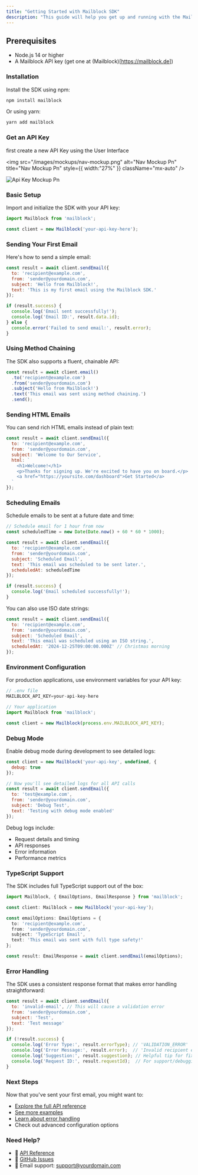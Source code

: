 ```yaml
---
title: "Getting Started with Mailblock SDK"
description: "This guide will help you get up and running with the Mailblock SDK in just a few minutes."
---
```


## Prerequisites

- Node.js 14 or higher
- A Mailblock API key (get one at (Mailblock)[https://mailblock.de])

### Installation

Install the SDK using npm:

```bash
npm install mailblock
```

Or using yarn:

```bash
yarn add mailblock
```

### Get an API Key

first create a new API Key using the User Interface

<img
  src="/images/mockups/nav-mockup.png"
  alt="Nav Mockup Pn"
  title="Nav Mockup Pn"
  style={{ width:"27%" }}
  className="mx-auto"
/>

![Api Key Mockup Pn](/images/mockups/api-key-mockup.png)

### Basic Setup

Import and initialize the SDK with your API key:

```javascript
import Mailblock from 'mailblock';

const client = new Mailblock('your-api-key-here');
```

### Sending Your First Email

Here's how to send a simple email:

```javascript
const result = await client.sendEmail({
  to: 'recipient@example.com',
  from: 'sender@yourdomain.com',
  subject: 'Hello from Mailblock!',
  text: 'This is my first email using the Mailblock SDK.'
});

if (result.success) {
  console.log('Email sent successfully!');
  console.log('Email ID:', result.data.id);
} else {
  console.error('Failed to send email:', result.error);
}
```

### Using Method Chaining

The SDK also supports a fluent, chainable API:

```javascript
const result = await client.email()
  .to('recipient@example.com')
  .from('sender@yourdomain.com')
  .subject('Hello from Mailblock!')
  .text('This email was sent using method chaining.')
  .send();
```

### Sending HTML Emails

You can send rich HTML emails instead of plain text:

```javascript
const result = await client.sendEmail({
  to: 'recipient@example.com',
  from: 'sender@yourdomain.com',
  subject: 'Welcome to Our Service',
  html: `
    <h1>Welcome!</h1>
    <p>Thanks for signing up. We're excited to have you on board.</p>
    <a href="https://yoursite.com/dashboard">Get Started</a>
  `
});
```

### Scheduling Emails

Schedule emails to be sent at a future date and time:

```javascript
// Schedule email for 1 hour from now
const scheduledTime = new Date(Date.now() + 60 * 60 * 1000);

const result = await client.sendEmail({
  to: 'recipient@example.com',
  from: 'sender@yourdomain.com',
  subject: 'Scheduled Email',
  text: 'This email was scheduled to be sent later.',
  scheduledAt: scheduledTime
});

if (result.success) {
  console.log('Email scheduled successfully!');
}
```

You can also use ISO date strings:

```javascript
const result = await client.sendEmail({
  to: 'recipient@example.com',
  from: 'sender@yourdomain.com',
  subject: 'Scheduled Email',
  text: 'This email was scheduled using an ISO string.',
  scheduledAt: '2024-12-25T09:00:00.000Z' // Christmas morning
});
```

### Environment Configuration

For production applications, use environment variables for your API key:

```javascript
// .env file
MAILBLOCK_API_KEY=your-api-key-here
```

```javascript
// Your application
import Mailblock from 'mailblock';

const client = new Mailblock(process.env.MAILBLOCK_API_KEY);
```

### Debug Mode

Enable debug mode during development to see detailed logs:

```javascript
const client = new Mailblock('your-api-key', undefined, { 
  debug: true 
});

// Now you'll see detailed logs for all API calls
const result = await client.sendEmail({
  to: 'test@example.com',
  from: 'sender@yourdomain.com',
  subject: 'Debug Test',
  text: 'Testing with debug mode enabled'
});
```

Debug logs include:

- Request details and timing
- API responses
- Error information
- Performance metrics

### TypeScript Support

The SDK includes full TypeScript support out of the box:

```typescript
import Mailblock, { EmailOptions, EmailResponse } from 'mailblock';

const client: Mailblock = new Mailblock('your-api-key');

const emailOptions: EmailOptions = {
  to: 'recipient@example.com',
  from: 'sender@yourdomain.com',
  subject: 'TypeScript Email',
  text: 'This email was sent with full type safety!'
};

const result: EmailResponse = await client.sendEmail(emailOptions);
```

### Error Handling

The SDK uses a consistent response format that makes error handling straightforward:

```javascript
const result = await client.sendEmail({
  to: 'invalid-email', // This will cause a validation error
  from: 'sender@yourdomain.com',
  subject: 'Test',
  text: 'Test message'
});

if (!result.success) {
  console.log('Error Type:', result.errorType); // 'VALIDATION_ERROR'
  console.log('Error Message:', result.error);  // 'Invalid recipient email address: invalid-email'
  console.log('Suggestion:', result.suggestion); // Helpful tip for fixing the error
  console.log('Request ID:', result.requestId);  // For support/debugging
}
```

### Next Steps

Now that you've sent your first email, you might want to:

- [Explore the full API reference](api-reference.md)
- [See more examples](examples.md)
- [Learn about error handling](error-handling.md)
- Check out advanced configuration options

### Need Help?

- 📖 [API Reference](api-reference.md)
- 💬 [GitHub Issues](https://github.com/your-org/mailblock-sdk/issues)
- 📧 Email support: [support@yourdomain.com](mailto:support@yourdomain.com)
